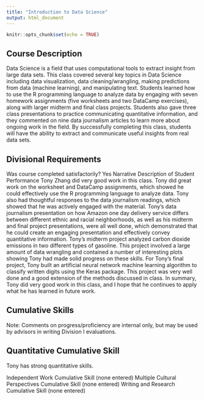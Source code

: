 ```yaml
---
title: "Introduction to Data Science"
output: html_document
---
```


```r
knitr::opts_chunk$set(echo = TRUE)
```

## Course Description
Data Science is a field that uses computational tools to extract insight from large data sets. This class covered several key topics in Data Science including data visualization, data cleaning/wrangling, making predictions from data (machine learning), and manipulating text. Students learned how to use the R programming language to analyze data by engaging with seven homework assignments (five worksheets and two DataCamp exercises), along with larger midterm and final class projects. Students also gave three class presentations to practice communicating quantitative information, and they commented on nine data journalism articles to learn more about ongoing work in the field. By successfully completing this class, students will have the ability to extract and communicate useful insights from real data sets.

## Divisional Requirements
Was course completed satisfactorily?	Yes
Narrative Description of Student Performance
Tony Zhang did very good work in this class. Tony did great work on the worksheet and DataCamp assignments, which showed he could effectively use the R programming language to analyze data. Tony also had thoughtful responses to the data journalism readings, which showed that he was actively engaged with the material. Tony's data journalism presentation on how Amazon one day delivery service differs between different ethnic and racial neighborhoods, as well as his midterm and final project presentations, were all well done, which demonstrated that he could create an engaging presentation and effectively convey quantitative information. Tony's midterm project analyzed carbon dioxide emissions in two different types of gasoline. This project involved a large amount of data wrangling and contained a number of interesting plots showing Tony had made solid progress on these skills. For Tony's final project, Tony built an artificial neural network machine learning algorithm to classify written digits using the Keras package. This project was very well done and a good extension of the methods discussed in class. In summary, Tony did very good work in this class, and I hope that he continues to apply what he has learned in future work.

## Cumulative Skills
Note: Comments on progress/proficiency are internal only, but may be used by advisors in writing Division I evaluations.

## Quantitative Cumulative Skill
Tony has strong quantitative skills. 

Independent Work Cumulative Skill
(none entered)
Multiple Cultural Perspectives Cumulative Skill
(none entered)
Writing and Research Cumulative Skill
(none entered)

